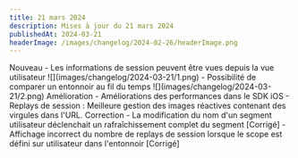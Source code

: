 ```yaml
---
title: 21 mars 2024
description: Mises à jour du 21 mars 2024
publishedAt: 2024-03-21
headerImage: /images/changelog/2024-02-26/headerImage.png
---
```

<Badge variant="noLink" className="m-0">
  <span>Nouveau</span>
</Badge>
- Les informations de session peuvent être vues depuis la vue utilisateur
![](images/changelog/2024-03-21/1.png)
- Possibilité de comparer un entonnoir au fil du temps
![](images/changelog/2024-03-21/2.png)

<Badge variant="noLink" className="m-0">
  <span>Amélioration</span>
</Badge>
- Améliorations des performances dans le SDK iOS
- Replays de session : Meilleure gestion des images réactives contenant des virgules dans l'URL.

<Badge variant="noLink" className="m-0">
  <span>Correction</span>
</Badge>
- La modification du nom d'un segment utilisateur déclenchait un rafraîchissement complet du segment [Corrigé]
- Affichage incorrect du nombre de replays de session lorsque le scope est défini sur utilisateur dans l'entonnoir [Corrigé]
